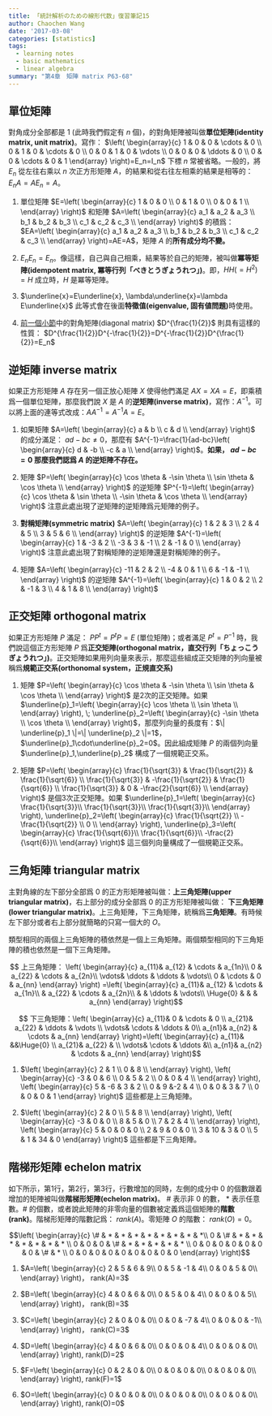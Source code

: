 ```yaml
---
title: 「統計解析のための線形代数」復習筆記15
author: Chaochen Wang
date: '2017-03-08'
categories: [statistics]
tags:
  - learning notes
  - basic mathematics
  - linear algebra
summary: "第4章　矩陣 matrix P63-68"
---
```


## 單位矩陣
對角成分全部都是 $1$ (此時我們假定有 $n$ 個)，的對角矩陣被叫做**單位矩陣(identity matrix, unit matrix)**。寫作：
$\left(
\begin{array}{c}
1 & 0 & 0 & \cdots & 0 \\
0 & 1 & 0 & \cdots & 0 \\
0 & 0 & 1 & 0 & \vdots \\
0 & 0 & 0 & \ddots & 0 \\
0 & 0 & \cdots & 0 & 1
\end{array}
\right)=E_n=I_n$ 下標 $n$ 常被省略。一般的，將 $E_n$ 從左往右乘以 $n$ 次正方形矩陣 $A$，的結果和從右往左相乘的結果是相等的： $E_nA=AE_n=A$。

1. 單位矩陣 $E=\left(
\begin{array}{c}
1 & 0 & 0 \\
0 & 1 & 0 \\
0 & 0 & 1 \\
\end{array}
\right)$ 和矩陣 $A=\left(
\begin{array}{c}
a_1 & a_2 & a_3 \\
b_1 & b_2 & b_3 \\
c_1 & c_2 & c_3 \\
\end{array}
\right)$ 的積爲：$EA=\left(
\begin{array}{c}
a_1 & a_2 & a_3 \\
b_1 & b_2 & b_3 \\
c_1 & c_2 & c_3 \\
\end{array}
\right)=AE=A$，矩陣 $A$ 的**所有成分均不變。**


2. $E_nE_n=E_n$。像這樣，自己與自己相乘，結果等於自己的矩陣，被叫做**冪等矩陣(idempotent matrix, 冪等行列「べきとうぎょうれつ」)**。即，$HH(=H^2)=H$ 成立時，$H$ 是冪等矩陣。

3. $\underline{x}=E\underline{x}, \lambda\underline{x}=\lambda E\underline{x}$ 此等式會在後面**特徵值(eigenvalue, 固有値問題)**時使用。

4. [前一個小節](https://winterwang.github.io/post/2017-03-01/)中的對角矩陣(diagonal matrix) $D^{\frac{1}{2}}$ 則具有這樣的性質： $D^{\frac{1}{2}}D^{-\frac{1}{2}}=D^{-\frac{1}{2}}D^{\frac{1}{2}}=E_n$


## 逆矩陣 inverse matrix

如果正方形矩陣 $A$ 存在另一個正放心矩陣 $X$ 使得他們滿足 $AX=XA=E$，即乘積爲一個單位矩陣，那麼我們說 $X$ 是 $A$ 的**逆矩陣(inverse matrix)**，寫作：$A^{-1}$。可以將上面的連等式改成：$AA^{-1}=A^{-1}A=E$。

1. 如果矩陣 $A=\left(
\begin{array}{c}
a & b \\
c & d \\
\end{array}
\right)$ 的成分滿足： $ad -bc \neq 0$，那麼有 $A^{-1}=\frac{1}{ad-bc}\left(
\begin{array}{c}
d & -b \\
-c & a \\
\end{array}
\right)$。**如果， $ad-bc=0$ 那麼我們認爲 $A$ 的逆矩陣不存在。**

2. 矩陣 $P=\left(
\begin{array}{c}
\cos \theta & -\sin \theta \\
\sin \theta & \cos \theta \\
\end{array}
\right)$ 的逆矩陣 $P^{-1}=\left(
\begin{array}{c}
\cos \theta & \sin \theta \\
-\sin \theta & \cos \theta \\
\end{array}
\right)$ <span class="diff_alert">注意此處出現了逆矩陣的逆矩陣爲元矩陣的例子。</span>

3. **對稱矩陣(symmetric matrix)** $A=\left(
\begin{array}{c}
1 & 2 & 3 \\
2 & 4 & 5 \\
3 & 5 & 6 \\
\end{array}
\right)$ 的逆矩陣 $A^{-1}=\left(
\begin{array}{c}
1 & -3 & 2 \\
-3 & 3 & -1 \\
2 & -1 & 0 \\
\end{array}
\right)$  <span class="diff_alert">注意此處出現了對稱矩陣的逆矩陣還是對稱矩陣的例子。</span>


4. 矩陣 $A=\left(
\begin{array}{c}
-11 & 2 & 2 \\
-4 & 0 & 1 \\
6 & -1 & -1 \\
\end{array}
\right)$ 的逆矩陣 $A^{-1}=\left(
\begin{array}{c}
1 & 0 & 2 \\
2 & -1 & 3 \\
4 & 1 & 8 \\
\end{array}
\right)$


## 正交矩陣 orthogonal matrix

如果正方形矩陣 $P$ 滿足： $PP^t=P^tP=E$ (單位矩陣)；或者滿足 $P^t=P^{-1}$ 時，我們說這個正方形矩陣 $P$ 爲**正交矩陣(orthogonal matrix，直交行列「ちょっこうぎょうれつ」)**。正交矩陣如果用列向量來表示，那麼這些組成正交矩陣的列向量被稱爲**規範正交系(orthonomal system，正規直交系)**


1. 矩陣 $P=\left(
\begin{array}{c}
\cos \theta & -\sin \theta \\
\sin \theta & \cos \theta \\
\end{array}
\right)$ 是2次的正交矩陣。如果 $\underline{p}_1=\left(
\begin{array}{c}
\cos \theta  \\
\sin \theta \\
\end{array}
\right), \; \underline{p}_2=\left(
\begin{array}{c}
-\sin \theta \\
\cos \theta \\
\end{array}
\right)$，那麼列向量的長度有：$\| \underline{p}_1 \|=\| \underline{p}_2 \|=1$，$\underline{p}_1\cdot\underline{p}_2=0$。因此組成矩陣 $P$ 的兩個列向量 $\underline{p}_1,\underline{p}_2$ 構成了一個規範正交系。

2. 矩陣 $P=\left(
\begin{array}{c}
\frac{1}{\sqrt{3}} & \frac{1}{\sqrt{2}}  & \frac{1}{\sqrt{6}} \\
\frac{1}{\sqrt{3}} & -\frac{1}{\sqrt{2}} & \frac{1}{\sqrt{6}} \\
\frac{1}{\sqrt{3}} & 0                   & -\frac{2}{\sqrt{6}} \\
\end{array}
\right)$ 是個3次正交矩陣。如果 $\underline{p}_1=\left(
\begin{array}{c}
\frac{1}{\sqrt{3}}\\
\frac{1}{\sqrt{3}}\\
\frac{1}{\sqrt{3}}\\
\end{array}
\right), \underline{p}_2=\left(
\begin{array}{c}
\frac{1}{\sqrt{2}}  \\
-\frac{1}{\sqrt{2}} \\
0                   \\
\end{array}
\right), \underline{p}_3=\left(
\begin{array}{c}
\frac{1}{\sqrt{6}}\\
\frac{1}{\sqrt{6}}\\
-\frac{2}{\sqrt{6}}\\
\end{array}
\right)$ 這三個列向量構成了一個規範正交系。

## 三角矩陣 triangular matrix
主對角線的左下部分全部爲 $0$ 的正方形矩陣被叫做：**上三角矩陣(upper triangular matrix)**，右上部分的成分全部爲 $0$ 的正方形矩陣被叫做： **下三角矩陣(lower triangular matrix)**。上三角矩陣，下三角矩陣，統稱爲**三角矩陣**。有時候左下部分或者右上部分就簡略的只寫一個大的 $O$。

類型相同的兩個上三角矩陣的積依然是一個上三角矩陣。兩個類型相同的下三角矩陣的積也依然是一個下三角矩陣。


$$
上三角矩陣： \left(
\begin{array}{c}
a_{11}& a_{12} & \cdots & a_{1n}\\
0     & a_{22} & \cdots & a_{2n}\\
\vdots& \ddots & \ddots & \vdots\\
0     & \cdots & 0      & a_{nn}
\end{array}
\right)
=\left(
\begin{array}{c}
a_{11}& a_{12} & \cdots & a_{1n}\\
      & a_{22} & \cdots & a_{2n}\\
      &        & \ddots & \vdots\\
\Huge{0}  &        &        & a_{nn}
\end{array}
\right)$$

$$
下三角矩陣：\left(
\begin{array}{c}
a_{11}& 0 & \cdots & 0 \\
a_{21}& a_{22} & \ddots & \vdots \\
\vdots& \cdots & \ddots & 0\\
a_{n1}& a_{n2} & \cdots   & a_{nn}
\end{array}
\right)=\left(
\begin{array}{c}
a_{11}& &&\Huge{0}  \\
a_{21}& a_{22} &  \\
\vdots& \cdots & \ddots &\\
a_{n1}& a_{n2} & \cdots   & a_{nn}
\end{array}
\right)$$

1. $\left(
\begin{array}{c}
2 & 1 \\
0 & 8 \\
\end{array}
\right), \left(
\begin{array}{c}
-3 & 0 & 6 \\
0 & 5 & 2 \\
0 & 0 & 4 \\
\end{array}
\right), \left(
\begin{array}{c}
5 & -6 & 3 & 2 \\
0 & 9  &-2 & 4 \\
0 & 0  & 3 & 7 \\
0 & 0  & 0 & 1
\end{array}
\right)$ 這些都是上三角矩陣。

2. $\left(
\begin{array}{c}
2 & 0 \\
5 & 8 \\
\end{array}
\right), \left(
\begin{array}{c}
-3 & 0 & 0 \\
8 & 5 & 0 \\
7 & 2 & 4 \\
\end{array}
\right), \left(
\begin{array}{c}
5 & 0 & 0 & 0 \\
2 & 9  & 0 & 0 \\
3 & 10  & 3 & 0 \\
5 & 1  &  34 & 0
\end{array}
\right)$ 這些都是下三角矩陣。


## 階梯形矩陣 echelon matrix

如下所示，第1行，第2行，第3行，行數增加的同時，左側的成分中 $0$ 的個數跟着增加的矩陣被叫做**階梯形矩陣(echelon matrix)**。 $\#$ 表示非 $0$ 的數， $*$ 表示任意數。$\#$ 的個數，或者說此矩陣的非零向量的個數被定義爲這個矩陣的**階數 (rank)**。階梯形矩陣的階數記爲： $rank(A)$。零矩陣 $O$ 的階數： $rank(O)=0$。

$$\left(
\begin{array}{c}
\# & * & * & * & * & * & * & *  & *\\
0 & \# & * & * & * & * & * & *  & * \\
0 & 0 & 0 & \# & * & * & * & *  & * \\
0 & 0 & 0 & 0  & 0 & 0 & 0 & \# & *  \\
0 & 0 & 0 & 0  & 0 & 0 & 0 & 0  & 0
\end{array}
\right)$$

1. $A=\left(
\begin{array}{c}
2 & 5 & 6 & 9\\
0 & 5 & -1 & 4\\
0 & 0 & 5 & 0\\
\end{array}
\right)， rank(A)=3$

2. $B=\left(
\begin{array}{c}
4 & 0 & 6 & 0\\
0 & 5 & 0 & 4\\
0 & 0 & 0 & 5\\
\end{array}
\right)， rank(B)=3$

3. $C=\left(
\begin{array}{c}
2 & 0 & 0 & 0\\
0 & 0 & -7 & 4\\
0 & 0 & 0 & -1\\
\end{array}
\right)， rank(C)=3$

4. $D=\left(
\begin{array}{c}
4 & 0 & 6 & 0\\
0 & 0 & 0 & 4\\
0 & 0 & 0 & 0\\
\end{array}
\right), rank(D)=2$

5. $F=\left(
\begin{array}{c}
0 & 2 & 0 & 0\\
0 & 0 & 0 & 0\\
0 & 0 & 0 & 0\\
\end{array}
\right), rank(F)=1$

6. $O=\left(
\begin{array}{c}
0 & 0 & 0 & 0\\
0 & 0 & 0 & 0\\
0 & 0 & 0 & 0\\
\end{array}
\right), rank(O)=0$
